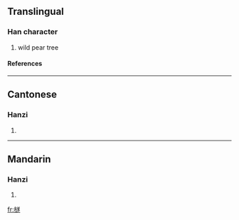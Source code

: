 ==Translingual==
===Han character===
{{Han char|rn=75|rad=木|as=13|sn=17|four=4893<sub>3</sub>|canj=木卜廿人 (DYTO)}}
# wild pear tree
====References====
{{Han ref|kx=0557.020|dkj=15667|hdz=21304.010|uh=6A96|ud=27286|bh=ECF4|bd=60660}}

----
==Cantonese==
===Hanzi===
{{yue-hanzi|jyut=|y=seui6}}
# {{defn|Cantonese}}

----
==Mandarin==
===Hanzi===
{{cmn-hanzi|pin=[[bì]] (bi4), [[sùi]] (sui4)|wg=pi<sup>4</sup>, sui<sup>4</sup>}}
# {{defn|Mandarin}}

[[fr:檖]]